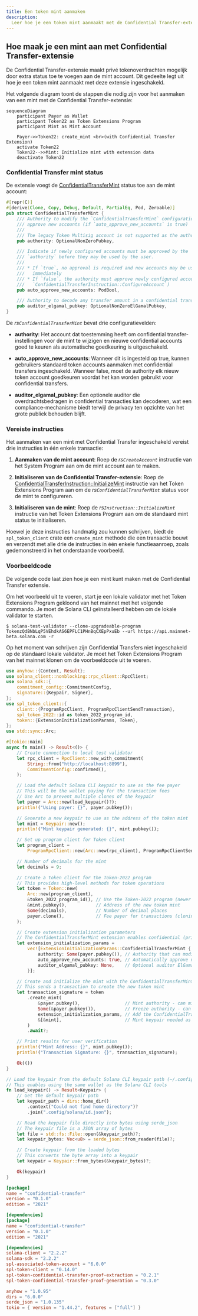```yaml
---
title: Een token mint aanmaken
description:
  Leer hoe je een token mint aanmaakt met de Confidential Transfer-extensie.
---
```


## Hoe maak je een mint aan met Confidential Transfer-extensie

De Confidential Transfer-extensie maakt privé tokenoverdrachten mogelijk door
extra status toe te voegen aan de mint account. Dit gedeelte legt uit hoe je een
token mint aanmaakt met deze extensie ingeschakeld.

Het volgende diagram toont de stappen die nodig zijn voor het aanmaken van een
mint met de Confidential Transfer-extensie:

```mermaid title="Create Mint with Confidential Transfer Extension"
sequenceDiagram
    participant Payer as Wallet
    participant Token22 as Token Extensions Program
    participant Mint as Mint Account

    Payer->>Token22: create_mint <br>(with Confidential Transfer Extension)
    activate Token22
    Token22-->>Mint: Initialize mint with extension data
    deactivate Token22
```

### Confidential Transfer mint status

De extensie voegt de
[ConfidentialTransferMint](https://github.com/solana-program/token-2022/blob/efd0c957fefbd79882d77df5fb2dac88c001249c/program/src/extension/confidential_transfer/mod.rs#L48-L69)
status toe aan de mint account:

```rust title="Confidential Mint State"
#[repr(C)]
#[derive(Clone, Copy, Debug, Default, PartialEq, Pod, Zeroable)]
pub struct ConfidentialTransferMint {
    /// Authority to modify the `ConfidentialTransferMint` configuration and to
    /// approve new accounts (if `auto_approve_new_accounts` is true)
    ///
    /// The legacy Token Multisig account is not supported as the authority
    pub authority: OptionalNonZeroPubkey,

    /// Indicate if newly configured accounts must be approved by the
    /// `authority` before they may be used by the user.
    ///
    /// * If `true`, no approval is required and new accounts may be used
    ///   immediately
    /// * If `false`, the authority must approve newly configured accounts (see
    ///   `ConfidentialTransferInstruction::ConfigureAccount`)
    pub auto_approve_new_accounts: PodBool,

    /// Authority to decode any transfer amount in a confidential transfer.
    pub auditor_elgamal_pubkey: OptionalNonZeroElGamalPubkey,
}
```

De _rs`ConfidentialTransferMint`_ bevat drie configuratievelden:

- **authority**: Het account dat toestemming heeft om confidential transfer-
  instellingen voor de mint te wijzigen en nieuwe confidential accounts goed te
  keuren als automatische goedkeuring is uitgeschakeld.

- **auto_approve_new_accounts**: Wanneer dit is ingesteld op true, kunnen
  gebruikers standaard token accounts aanmaken met confidential transfers
  ingeschakeld. Wanneer false, moet de authority elk nieuw token account
  goedkeuren voordat het kan worden gebruikt voor confidential transfers.

- **auditor_elgamal_pubkey**: Een optionele auditor die overdrachtsbedragen in
  confidential transacties kan decoderen, wat een compliance-mechanisme biedt
  terwijl de privacy ten opzichte van het grote publiek behouden blijft.

### Vereiste instructies

Het aanmaken van een mint met Confidential Transfer ingeschakeld vereist drie
instructies in één enkele transactie:

1. **Aanmaken van de mint account**: Roep de _rs`CreateAccount`_ instructie van
   het System Program aan om de mint account aan te maken.

2. **Initialiseren van de Confidential Transfer-extensie**: Roep de
   [ConfidentialTransferInstruction::InitializeMint](https://github.com/solana-program/token-2022/blob/efd0c957fefbd79882d77df5fb2dac88c001249c/program/src/extension/confidential_transfer/processor.rs#L48)
   instructie van het Token Extensions Program aan om de
   _rs`ConfidentialTransferMint`_ status voor de mint te configureren.

3. **Initialiseren van de mint**: Roep de _rs`Instruction::InitializeMint`_
   instructie van het Token Extensions Program aan om de standaard mint status
   te initialiseren.

Hoewel je deze instructies handmatig zou kunnen schrijven, biedt de
`spl_token_client` crate een `create_mint` methode die een transactie bouwt en
verzendt met alle drie de instructies in één enkele functieaanroep, zoals
gedemonstreerd in het onderstaande voorbeeld.

### Voorbeeldcode

De volgende code laat zien hoe je een mint kunt maken met de Confidential
Transfer extensie.

Om het voorbeeld uit te voeren, start je een lokale validator met het Token
Extensions Program gekloond van het mainnet met het volgende commando. Je moet
de Solana CLI geïnstalleerd hebben om de lokale validator te starten.

```terminal
$ solana-test-validator --clone-upgradeable-program TokenzQdBNbLqP5VEhdkAS6EPFLC1PHnBqCXEpPxuEb --url https://api.mainnet-beta.solana.com -r
```

<Callout type="info">
  Op het moment van schrijven zijn Confidential Transfers niet ingeschakeld op
  de standaard lokale validator. Je moet het Token Extensions Program van het
  mainnet klonen om de voorbeeldcode uit te voeren.
</Callout>

<CodeTabs flags="r">

```rust !! title="main.rs"
use anyhow::{Context, Result};
use solana_client::nonblocking::rpc_client::RpcClient;
use solana_sdk::{
    commitment_config::CommitmentConfig,
    signature::{Keypair, Signer},
};
use spl_token_client::{
    client::{ProgramRpcClient, ProgramRpcClientSendTransaction},
    spl_token_2022::id as token_2022_program_id,
    token::{ExtensionInitializationParams, Token},
};
use std::sync::Arc;

#[tokio::main]
async fn main() -> Result<()> {
    // Create connection to local test validator
    let rpc_client = RpcClient::new_with_commitment(
        String::from("http://localhost:8899"),
        CommitmentConfig::confirmed(),
    );

    // Load the default Solana CLI keypair to use as the fee payer
    // This will be the wallet paying for the transaction fees
    // Use Arc to prevent multiple clones of the keypair
    let payer = Arc::new(load_keypair()?);
    println!("Using payer: {}", payer.pubkey());

    // Generate a new keypair to use as the address of the token mint
    let mint = Keypair::new();
    println!("Mint keypair generated: {}", mint.pubkey());

    // Set up program client for Token client
    let program_client =
        ProgramRpcClient::new(Arc::new(rpc_client), ProgramRpcClientSendTransaction);

    // Number of decimals for the mint
    let decimals = 9;

    // Create a token client for the Token-2022 program
    // This provides high-level methods for token operations
    let token = Token::new(
        Arc::new(program_client),
        &token_2022_program_id(), // Use the Token-2022 program (newer version with extensions)
        &mint.pubkey(),           // Address of the new token mint
        Some(decimals),           // Number of decimal places
        payer.clone(),            // Fee payer for transactions (cloning Arc, not keypair)
    );

    // Create extension initialization parameters
    // The ConfidentialTransferMint extension enables confidential (private) transfers of tokens
    let extension_initialization_params =
        vec![ExtensionInitializationParams::ConfidentialTransferMint {
            authority: Some(payer.pubkey()), // Authority that can modify confidential transfer settings
            auto_approve_new_accounts: true, // Automatically approve new confidential accounts
            auditor_elgamal_pubkey: None,    // Optional auditor ElGamal public key
        }];

    // Create and initialize the mint with the ConfidentialTransferMint extension
    // This sends a transaction to create the new token mint
    let transaction_signature = token
        .create_mint(
            &payer.pubkey(),                 // Mint authority - can mint new tokens
            Some(&payer.pubkey()),           // Freeze authority - can freeze token accounts
            extension_initialization_params, // Add the ConfidentialTransferMint extension
            &[&mint],                        // Mint keypair needed as signer
        )
        .await?;

    // Print results for user verification
    println!("Mint Address: {}", mint.pubkey());
    println!("Transaction Signature: {}", transaction_signature);

    Ok(())
}

// Load the keypair from the default Solana CLI keypair path (~/.config/solana/id.json)
// This enables using the same wallet as the Solana CLI tools
fn load_keypair() -> Result<Keypair> {
    // Get the default keypair path
    let keypair_path = dirs::home_dir()
        .context("Could not find home directory")?
        .join(".config/solana/id.json");

    // Read the keypair file directly into bytes using serde_json
    // The keypair file is a JSON array of bytes
    let file = std::fs::File::open(&keypair_path)?;
    let keypair_bytes: Vec<u8> = serde_json::from_reader(file)?;

    // Create keypair from the loaded bytes
    // This converts the byte array into a keypair
    let keypair = Keypair::from_bytes(&keypair_bytes)?;

    Ok(keypair)
}
```

```toml !! title="Cargo.toml"
[package]
name = "confidential-transfer"
version = "0.1.0"
edition = "2021"

[dependencies]
[package]
name = "confidential-transfer"
version = "0.1.0"
edition = "2021"

[dependencies]
solana-client = "2.2.2"
solana-sdk = "2.2.2"
spl-associated-token-account = "6.0.0"
spl-token-client = "0.14.0"
spl-token-confidential-transfer-proof-extraction = "0.2.1"
spl-token-confidential-transfer-proof-generation = "0.3.0"

anyhow = "1.0.95"
dirs = "6.0.0"
serde_json = "1.0.135"
tokio = { version = "1.44.2", features = ["full"] }
```

</CodeTabs>
